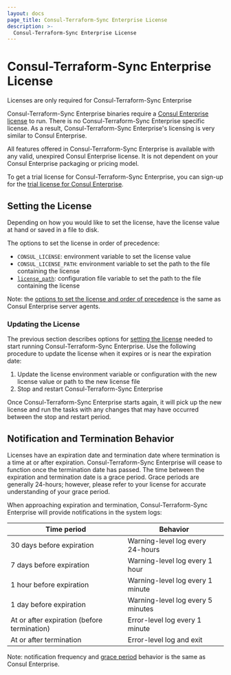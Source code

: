 ```yaml
---
layout: docs
page_title: Consul-Terraform-Sync Enterprise License
description: >-
  Consul-Terraform-Sync Enterprise License
---
```


# Consul-Terraform-Sync Enterprise License
<EnterpriseAlert>
  Licenses are only required for Consul-Terraform-Sync Enterprise
</EnterpriseAlert>

Consul-Terraform-Sync Enterprise binaries require a [Consul Enterprise license](/docs/enterprise/license/overview) to run. There is no Consul-Terraform-Sync Enterprise specific license. As a result, Consul-Terraform-Sync Enterprise's licensing is very similar to Consul Enterprise.

All features offered in Consul-Terraform-Sync Enterprise is available with any valid, unexpired Consul Enterprise license. It is not dependent on your Consul Enterprise packaging or pricing model.

To get a trial license for Consul-Terraform-Sync Enterprise, you can sign-up for the [trial license for Consul Enterprise](/docs/enterprise/license/faq#q-where-can-users-get-a-trial-license-for-consul-enterprise).

## Setting the License

Depending on how you would like to set the license, have the license value at hand or saved in a file to disk.

The options to set the license in order of precedence:
 - `CONSUL_LICENSE`: environment variable to set the license value
 - `CONSUL_LICENSE_PATH`: environment variable to set the path to the file containing the license
 - [`license_path`](/docs/nia/configuration#license_path): configuration file variable to set the path to the file containing the license

Note: the [options to set the license and order of precedence](/docs/enterprise/license/overview#binaries-without-built-in-licenses) is the same as Consul Enterprise server agents.

### Updating the License

The previous section describes options for [setting the license](#setting-the-license) needed to start running Consul-Terraform-Sync Enterprise. Use the following procedure to update the license when it expires or is near the expiration date:

1. Update the license environment variable or configuration with the new license value or path to the new license file
1. Stop and restart Consul-Terraform-Sync Enterprise

Once Consul-Terraform-Sync Enterprise starts again, it will pick up the new license and run the tasks with any changes that may have occurred between the stop and restart period.

## Notification and Termination Behavior

Licenses have an expiration date and termination date where termination is a time at or after expiration. Consul-Terraform-Sync Enterprise will cease to function once the termination date has passed. The time between the expiration and termination date is a grace period. Grace periods are generally 24-hours; however, please refer to your license for accurate understanding of your grace period.

When approaching expiration and termination, Consul-Terraform-Sync Enterprise will provide notifications in the system logs:

| Time period                                 | Behavior                          |
|---------------------------------------------|-----------------------------------|
| 30 days before expiration                   | Warning-level log every 24-hours  |
| 7 days before expiration                    | Warning-level log every 1 hour    |
| 1 hour before expiration                    | Warning-level log every 1 minute  |
| 1 day before expiration                     | Warning-level log every 5 minutes |
| At or after expiration (before termination) | Error-level log every 1 minute    |
| At or after termination                     | Error-level log and exit          |

Note: notification frequency and [grace period](/docs/enterprise/license/faq#q-is-there-a-grace-period-when-licenses-expire) behavior is the same as Consul Enterprise.
